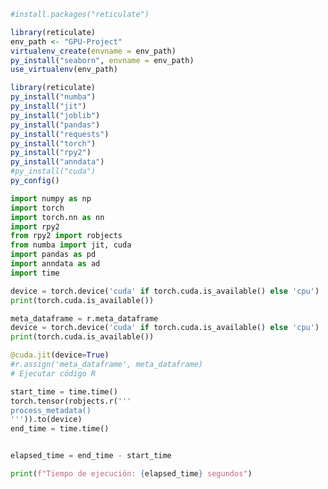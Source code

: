 ```r
#install.packages("reticulate")

library(reticulate)
env_path <- "GPU-Project"
virtualenv_create(envname = env_path)
py_install("seaborn", envname = env_path)
use_virtualenv(env_path)

```

```r
library(reticulate)
py_install("numba")
py_install("jit")
py_install("joblib")
py_install("pandas")
py_install("requests")
py_install("torch")
py_install("rpy2")
py_install("anndata")
#py_install("cuda")
py_config()
```

```python
import numpy as np
import torch
import torch.nn as nn
import rpy2
from rpy2 import robjects
from numba import jit, cuda
import pandas as pd
import anndata as ad
import time 
```

```python
device = torch.device('cuda' if torch.cuda.is_available() else 'cpu')
print(torch.cuda.is_available())
```

```python

meta_dataframe = r.meta_dataframe
device = torch.device('cuda' if torch.cuda.is_available() else 'cpu')
print(torch.cuda.is_available())

```

```python
@cuda.jit(device=True)
#r.assign('meta_dataframe', meta_dataframe)
# Ejecutar código R

start_time = time.time()
torch.tensor(robjects.r('''
process_metadata()
''')).to(device) 
end_time = time.time()


elapsed_time = end_time - start_time

print(f"Tiempo de ejecución: {elapsed_time} segundos")

```
